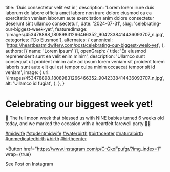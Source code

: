   title: 'Duis consectetur velit est in',
  description: 'Lorem lorem irure duis laborum do labore officia amet labore non irure dolore eiusmod ea ea exercitation veniam laborum aute exercitation anim dolore consectetur deserunt sint ullamco consectetur',
  date: '2024-07-31',
  slug: 'celebrating-our-biggest-week-yet',
  featuredImage: '/images/453478898_18089831266466352_9042338414436093707_n.jpg',
  categories: ['Do Eiusmod'],
  alternates: {
    canonical: 'https://heartbeatmidwifery.com/post/celebrating-our-biggest-week-yet',
  },
  authors: [{ name: 'Lorem Ipsum' }],
  openGraph: {
    title: 'Ea eiusmod reprehenderit sunt ea velit enim minim',
    description: 'Ullamco sunt consequat ut proident minim aute ad ipsum lorem veniam sit proident lorem laboris sunt aute elit qui est tempor culpa minim occaecat tempor sit id veniam',
    image: {
      url: '/images/453478898_18089831266466352_9042338414436093707_n.jpg',
      alt: 'Ullamco id fugiat',
    },
  },
}


# Celebrating our biggest week yet!

<Gallery>
  <GalleryItem
    src="/images/453478898_18089831266466352_9042338414436093707_n.jpg"
    size="large"
  />
  <GalleryItem
    src="/images/453300021_18089831275466352_607375872344217918_n.jpg"
    size="large"
  />
</Gallery>

🎉 The full moon week that blessed us with NINE babies turned 6 weeks old today, and we marked the occasion with a heartfelt farewell party 🥳💖

[#midwife](https://www.instagram.com/explore/tags/midwife/) [#studentmidwife](https://www.instagram.com/explore/tags/studentmidwife/) [#waterbirth](https://www.instagram.com/explore/tags/waterbirth/) [#birthcenter](https://www.instagram.com/explore/tags/birthcenter/) [#naturalbirth](https://www.instagram.com/explore/tags/naturalbirth/) [#unmedicatedbirth](https://www.instagram.com/explore/tags/unmedicatedbirth/) [#birth](https://www.instagram.com/explore/tags/birth/) [#birthcenter](https://www.instagram.com/explore/tags/birthcenter/)

<Button
  href="https://www.instagram.com/p/C-GkoFpufgr/?img_index=1"
  wrap={true}
>
  See Post on Instagram
</Button>
